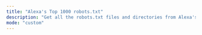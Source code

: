 ```yaml
---
title: "Alexa's Top 1000 robots.txt"
description: "Get all the robots.txt files and directories from Alexa's Top 1000 websites."
mode: "custom"
---
```



<WorkflowPage 
title="Alexa's Top 1000 robots.txt"
category="Utilities"
description="Get all the robots.txt files and directories from Alexa's Top 1000 websites."
createdOn="30 June, 2022"
author="zaric"
workflowUrl="https://editor.staging.trickest.io/preview?workflow_url=https://trickest-public-workflow.s3.eu-central-1.amazonaws.com/c2b5030b-a3c9-494f-ba44-4bc6b0796859.json"
id="c2b5030b-a3c9-494f-ba44-4bc6b0796859"
/>